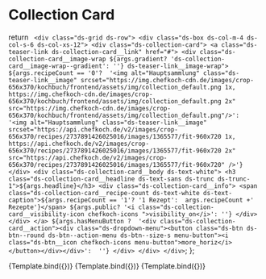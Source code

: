
<Meta title="Library/Collection Card" />

# Collection Card

  return `
    <div class="ds-grid ds-row">
      <div class="ds-box ds-col-m-4 ds-col-s-6 ds-col-xs-12">
        <div class="ds-collection-card">
            <a class="ds-teaser-link ds-collection-card__link" href="#">
              <div class="ds-collection-card__image-wrap ${args.gradient? 'ds-collection-card__image-wrap--gradient': ''} ds-teaser-link__image-wrap">
                ${args.recipeCount == '0'? 
                  '<img alt="Hauptsammlung" class="ds-teaser-link__image" srcset="https://img.chefkoch-cdn.de/images/crop-656x370/kochbuch/frontend/assets/img/collection_default.png 1x, https://img.chefkoch-cdn.de/images/crop-656x370/kochbuch/frontend/assets/img/collection_default.png 2x" src="https://img.chefkoch-cdn.de/images/crop-656x370/kochbuch/frontend/assets/img/collection_default.png"/>': 
                  '<img alt="Hauptsammlung" class="ds-teaser-link__image" srcset="https://api.chefkoch.de/v2/images/crop-656x370/recipes/2737891426025016/images/1365577/fit-960x720 1x, https://api.chefkoch.de/v2/images/crop-656x370/recipes/2737891426025016/images/1365577/fit-960x720 2x" src="https://api.chefkoch.de/v2/images/crop-656x370/recipes/2737891426025016/images/1365577/fit-960x720" />'}                
              </div>
              <div class="ds-collection-card__body ds-text-white">
                <h3 class="ds-collection-card__headline ds-text-sans ds-trunc ds-trunc-1">${args.headline}</h3>
                <div class="ds-collection-card__info">
                  <span class="ds-collection-card__recipe-count ds-text-white ds-text-caption">${args.recipeCount == '1'? '1 Rezept':  args.recipeCount +' Rezepte'}</span>
                  ${args.public? '<i class="ds-collection-card__visibility-icon chefkoch-icons ">visibility_on</i>': ''}
                </div>
              </div>
            </a>
            ${args.hasMenuButton ? 
              '<div class="ds-collection-card__action"><div class="ds-dropdown-menu"><button class="ds-btn ds-btn--round ds-btn--action-menu ds-btn--size-s menu-button"><i class="ds-btn__icon chefkoch-icons menu-button">more_horiz</i></button></div></div>': 
              ''}
        </div>
      </div>
    </div>`;
};

<Canvas>
  <Story name="Hauptsammlung" args={{
    headline: 'Hauptsammlung',
    gradient: true,
    recipeCount: 12
  }}>
    {Template.bind({})}
  </Story>
</Canvas>

<Canvas>
  <Story name="Leere Sammlung" args={{
    headline: 'Leere Sammlung',
    gradient: false,
    recipeCount: 0,
    hasMenuButton: true
  }}>
    {Template.bind({})}
  </Story>
</Canvas>

<Canvas>
  <Story name="Öffentliche Sammlung" args={{
    headline: 'Öffentliche Sammlung',
    gradient: true,
    public: true,
    recipeCount: 12,
    hasMenuButton: true
  }}>
    {Template.bind({})}
  </Story>
</Canvas>